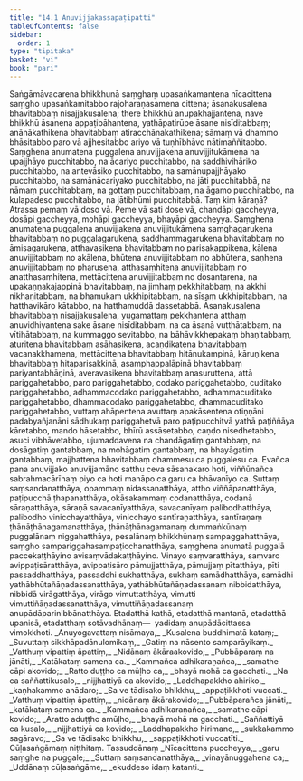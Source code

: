 ```yaml
---
title: "14.1 Anuvijjakassapaṭipatti"
tableOfContents: false
sidebar:
  order: 1
type: "tipitaka"
basket: "vi"
book: "pari"
---
```



<DynamicBreadcrumb />

<Division number="365" book="pari">

<Paragraph number="1820" book="pari">
Saṅgāmāvacarena bhikkhunā saṃghaṃ upasaṅkamantena nīcacittena saṃgho upasaṅkamitabbo rajoharaṇasamena cittena; āsanakusalena bhavitabbaṃ nisajjakusalena; there bhikkhū anupakhajjantena, nave bhikkhū āsanena appaṭibāhantena, yathāpatirūpe āsane nisīditabbaṃ; anānākathikena bhavitabbaṃ atiracchānakathikena; sāmaṃ vā dhammo bhāsitabbo paro vā ajjhesitabbo ariyo vā tuṇhībhāvo nātimaññitabbo.
</Paragraph>

<Paragraph number="1821" book="pari">
Saṃghena anumatena puggalena anuvijjakena anuvijjitukāmena na upajjhāyo pucchitabbo, na ācariyo pucchitabbo, na saddhivihāriko pucchitabbo, na antevāsiko pucchitabbo, na samānupajjhāyako pucchitabbo, na samānācariyako pucchitabbo, na jāti pucchitabbā, na nāmaṃ pucchitabbaṃ, na gottaṃ pucchitabbaṃ, na āgamo pucchitabbo, na kulapadeso pucchitabbo, na jātibhūmi pucchitabbā. Taṃ kiṃ kāraṇā? Atrassa pemaṃ vā doso vā. Peme vā sati dose vā, chandāpi gaccheyya, dosāpi gaccheyya, mohāpi gaccheyya, bhayāpi gaccheyya.
</Paragraph>

<Paragraph number="1822" book="pari">
Saṃghena anumatena puggalena anuvijjakena anuvijjitukāmena saṃghagarukena bhavitabbaṃ no puggalagarukena, saddhammagarukena bhavitabbaṃ no āmisagarukena, atthavasikena bhavitabbaṃ no parisakappikena, kālena anuvijjitabbaṃ no akālena, bhūtena anuvijjitabbaṃ no abhūtena, saṇhena anuvijjitabbaṃ no pharusena, atthasaṃhitena anuvijjitabbaṃ no anatthasaṃhitena, mettācittena anuvijjitabbaṃ no dosantarena, na upakaṇṇakajappinā bhavitabbaṃ, na jimhaṃ pekkhitabbaṃ, na akkhi nikhaṇitabbaṃ, na bhamukaṃ ukkhipitabbaṃ, na sīsaṃ ukkhipitabbaṃ, na hatthavikāro kātabbo, na hatthamuddā dassetabbā.
</Paragraph>

<Paragraph number="1823" book="pari">
Āsanakusalena bhavitabbaṃ nisajjakusalena, yugamattaṃ pekkhantena atthaṃ anuvidhiyantena sake āsane nisīditabbaṃ, na ca āsanā vuṭṭhātabbaṃ, na vītihātabbaṃ, na kummaggo sevitabbo, na bāhāvikkhepakaṃ bhaṇitabbaṃ, aturitena bhavitabbaṃ asāhasikena, acaṇḍikatena bhavitabbaṃ vacanakkhamena, mettācittena bhavitabbaṃ hitānukampinā, kāruṇikena bhavitabbaṃ hitaparisakkinā, asamphappalāpinā bhavitabbaṃ pariyantabhāṇinā, averavasikena bhavitabbaṃ anasuruttena, attā pariggahetabbo, paro pariggahetabbo, codako pariggahetabbo, cuditako pariggahetabbo, adhammacodako pariggahetabbo, adhammacuditako pariggahetabbo, dhammacodako pariggahetabbo, dhammacuditako pariggahetabbo, vuttaṃ ahāpentena avuttaṃ apakāsentena otiṇṇāni padabyañjanāni sādhukaṃ pariggahetvā paro paṭipucchitvā yathā paṭiññāya kāretabbo, mando hāsetabbo, bhīrū assāsetabbo, caṇḍo nisedhetabbo, asuci vibhāvetabbo, ujumaddavena na chandāgatiṃ gantabbaṃ, na dosāgatiṃ gantabbaṃ, na mohāgatiṃ gantabbaṃ, na bhayāgatiṃ gantabbaṃ, majjhattena bhavitabbaṃ dhammesu ca puggalesu ca. Evañca pana anuvijjako anuvijjamāno satthu ceva sāsanakaro hoti, viññūnañca sabrahmacārīnaṃ piyo ca hoti manāpo ca garu ca bhāvanīyo ca.
</Paragraph>

</Division>
<Division number="366" book="pari">

<Paragraph number="1824" book="pari">
Suttaṃ saṃsandanatthāya, opammaṃ nidassanatthāya, attho viññāpanatthāya, paṭipucchā ṭhapanatthāya, okāsakammaṃ codanatthāya, codanā sāraṇatthāya, sāraṇā savacanīyatthāya, savacanīyaṃ palibodhatthāya, palibodho vinicchayatthāya, vinicchayo santīraṇatthāya, santīraṇaṃ ṭhānāṭhānagamanatthāya, ṭhānāṭhānagamanaṃ dummaṅkūnaṃ puggalānaṃ niggahatthāya, pesalānaṃ bhikkhūnaṃ sampaggahatthāya, saṃgho sampariggahasampaṭicchanatthāya, saṃghena anumatā puggalā paccekaṭṭhāyino avisaṃvādakaṭṭhāyino.
</Paragraph>

<Paragraph number="1825" book="pari">
Vinayo saṃvaratthāya, saṃvaro avippaṭisāratthāya, avippaṭisāro pāmujjatthāya, pāmujjaṃ pītatthāya, pīti passaddhatthāya, passaddhi sukhatthāya, sukhaṃ samādhatthāya, samādhi yathābhūtañāṇadassanatthāya, yathābhūtañāṇadassanaṃ nibbidatthāya, nibbidā virāgatthāya, virāgo vimuttatthāya, vimutti vimuttiñāṇadassanatthāya, vimuttiñāṇadassanaṃ anupādāparinibbānatthāya. Etadatthā kathā, etadatthā mantanā, etadatthā upanisā, etadatthaṃ sotāvadhānaṃ—  yadidaṃ anupādācittassa vimokkhoti.
</Paragraph>

</Division>
<Division number="367" book="pari">

<Paragraph number="1826" type="verses" book="pari">
_Anuyogavattaṃ nisāmaya,_  
_Kusalena buddhimatā kataṃ;_  
_Suvuttaṃ sikkhāpadānulomikaṃ,_  
_Gatiṃ na nāsento samparāyikaṃ._  

</Paragraph>

<Paragraph number="1827" type="verses" book="pari">
_Vatthuṃ vipattiṃ āpattiṃ,_  
_Nidānaṃ ākāraakovido;_  
_Pubbāparaṃ na jānāti,_  
_Katākataṃ samena ca._  

</Paragraph>

<Paragraph number="1828" type="verses" book="pari">
_Kammañca adhikaraṇañca,_  
_samathe cāpi akovido;_  
_Ratto duṭṭho ca mūḷho ca,_  
_bhayā mohā ca gacchati._  

</Paragraph>

<Paragraph number="1829" type="verses" book="pari">
_Na ca saññattikusalo,_  
_nijjhattiyā ca akovido;_  
_Laddhapakkho ahiriko,_  
_kaṇhakammo anādaro;_  
_Sa ve tādisako bhikkhu,_  
_appaṭikkhoti vuccati._  

</Paragraph>

<Paragraph number="1830" type="verses" book="pari">
_Vatthuṃ vipattiṃ āpattiṃ,_  
_nidānaṃ ākārakovido;_  
_Pubbāparañca jānāti,_  
_katākataṃ samena ca._  

</Paragraph>

<Paragraph number="1831" type="verses" book="pari">
_Kammañca adhikaraṇañca,_  
_samathe cāpi kovido;_  
_Aratto aduṭṭho amūḷho,_  
_bhayā mohā na gacchati._  

</Paragraph>

<Paragraph number="1832" type="verses" book="pari">
_Saññattiyā ca kusalo,_  
_nijjhattiyā ca kovido;_  
_Laddhapakkho hirimano,_  
_sukkakammo sagāravo;_  
_Sa ve tādisako bhikkhu,_  
_sappaṭikkhoti vuccatīti._  


</Paragraph>
</Division>

<Paragraph number="1833" type="center" book="pari">
Cūḷasaṅgāmaṃ niṭṭhitaṃ.



</Paragraph>

<Paragraph number="1834" type="center" book="pari">
Tassuddānaṃ


</Paragraph>

<Paragraph number="1835" type="verses" book="pari">
_Nīcacittena puccheyya,_  
_garu saṃghe na puggale;_  
_Suttaṃ saṃsandanatthāya,_  
_vinayānuggahena ca;_  
_Uddānaṃ cūḷasaṅgāme,_  
_ekuddeso idaṃ katanti._
</Paragraph>